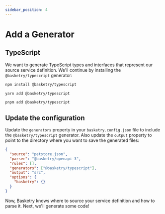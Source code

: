 ```yaml
---
sidebar_position: 4
---
```



# Add a Generator

## TypeScript

We want to generate TypeScript types and interfaces that represent our source service definition. We'll continue by installing the `@basketry/typescript` generator:

<Tabs groupId="package-manager">
  <TabItem value="npm" label="npm" default>

```sh
npm install @basketry/typescript
```

  </TabItem>
  <TabItem value="yarn" label="yarn">

```sh
yarn add @basketry/typescript
```

  </TabItem>
  <TabItem value="pnpm" label="pnpm">

```sh
pnpm add @basketry/typescript
```

  </TabItem>
</Tabs>

## Update the configuration

Update the `generators` property in your `basketry.config.json` file to include the `@basketry/typescript` generator. Also update the `output` property to point to the directory where you want to save the generated files:

```json title="basketry.config.json"
{
  "source": "petstore.json",
  "parser": "@basketry/openapi-3",
  "rules": [],
  "generators": ["@basketry/typescript"],
  "output": "src",
  "options": {
    "basketry": {}
  }
}
```

Now, Basketry knows where to source your service definition and how to parse it. Next, we'll generate some code!
